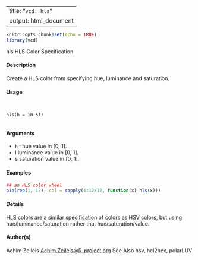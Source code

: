 
---
title: "``vcd::hls``"
output: html_document
---
```r
knitr::opts_chunk$set(echo = TRUE)
library(vcd)
```
hls HLS Color Specification

#### Description

Create a HLS color from specifying hue, luminance and saturation.

#### Usage
<pre><code>

hls(h = 10.51)

</code></pre>
#### Arguments

* ``h`` : hue value in [0, 1].
* l luminance value in [0, 1].
* s saturation value in [0, 1].



#### Examples
```r

## an HLS color wheel
pie(rep(1, 12), col = sapply(1:12/12, function(x) hls(x)))
```


#### Details
HLS colors are a similar specification of colors as HSV colors, but using hue/luminance/saturation
rather that hue/saturation/value.

#### Author(s)
Achim Zeileis <Achim.Zeileis@R-project.org>
See Also
hsv, hcl2hex, polarLUV

